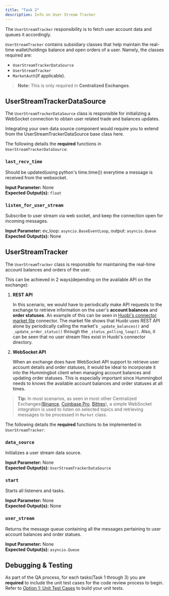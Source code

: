 ```yaml
---
title: "Task 2"
description: Info on User Stream Tracker
---
```


The `UserStreamTracker` responsibility is to fetch user account data and queues it accordingly.

`UserStreamTracker` contains subsidiary classes that help maintain the real-time wallet/holdings balance and open orders of a user. Namely, the classes required are:

- `UserStreamTrackerDataSource`
- `UserStreamTracker`
- `MarketAuth`(if applicable).

> **Note:** This is only required in **Centralized Exchanges**.

## UserStreamTrackerDataSource

The `UserStreamTrackerDataSource` class is responsible for initializing a WebSocket connection to obtain user related trade and balances updates.

Integrating your own data source component would require you to extend from the UserStreamTrackerDataSource base class here.

The following details the **required** functions in `UserStreamTrackerDataSource`:

### `last_recv_time`

Should be updated(using python's time.time()) everytime a message is received from the websocket.<br/>

**Input Parameter:** None <br/>
**Expected Output(s):** `float`

### `listen_for_user_stream`

Subscribe to user stream via web socket, and keep the connection open for incoming messages.<br/>

**Input Parameter:** ev_loop: `asyncio.BaseEventLoop`, output: `asyncio.Queue` <br/>
**Expected Output(s):** None

## UserStreamTracker

The `UserStreamTracker` class is responsible for maintaining the real-time account balances and orders of the user.

This can be achieved in 2 ways(depending on the available API on the exchange):

1. **REST API**

   In this scenario, we would have to periodically make API requests to the exchange to retrieve information on the user's **account balances** and **order statuses**.
   An example of this can be seen in [Huobi's connector market file](https://github.com/CoinAlpha/hummingbot/blob/master/hummingbot/market/huobi/huobi_market.pyx) connector. The market file shows that Huobi uses REST API alone by periodically calling the market's `_update_balances()` and `_update_order_status()` through the `_status_polling_loop()`. Also, it can be seen that no user stream files exist in Huobi's connector directory.

2. **WebSocket API**

   When an exchange does have WebSocket API support to retrieve user account details and order statuses, it would be ideal to incorporate it into the Hummingbot client when managing account balances and updating order statuses. This is especially important since Hummingbot needs to knows the available account balances and order statuses at all times.

> **Tip:** In most scenarios, as seen in most other Centralized Exchanges([Binance](https://github.com/CoinAlpha/hummingbot/blob/master/hummingbot/market/binance/binance_user_stream_tracker.py), [Coinbase Pro](https://github.com/CoinAlpha/hummingbot/blob/master/hummingbot/market/coinbase_pro/coinbase_pro_user_stream_tracker.py), [Bittrex](https://github.com/CoinAlpha/hummingbot/blob/master/hummingbot/market/bittrex/bittrex_user_stream_tracker.py)), a simple WebSocket integration is used to listen on selected topics and retrieving messages to be processed in `Market` class.

The following details the **required** functions to be implemented in `UserStreamTracker`:

### `data_source`

Initializes a user stream data source. <br/>

**Input Parameter:** None <br/>
**Expected Output(s):** `UserStreamTrackerDataSource`

### `start`

Starts all listeners and tasks. <br/>

**Input Parameter:** None <br/>
**Expected Output(s):** None

### `user_stream`

Returns the message queue containing all the messages pertaining to user account balances and order statues. <br/>

**Input Parameter:** None <br/>
**Expected Output(s):** `asyncio.Queue`

## Debugging & Testing

As part of the QA process, for each tasks(Task 1 through 3) you are **required** to include the unit test cases for the code review process to begin. Refer to [Option 1: Unit Test Cases](/developers/connectors/debug&test/#option-1-unit-test-cases) to build your unit tests.

